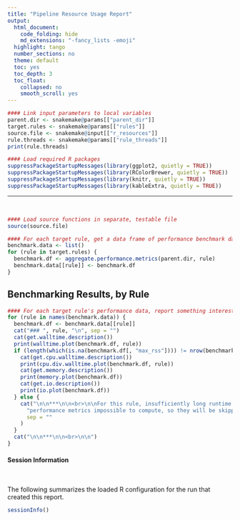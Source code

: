 ```yaml
---
title: "Pipeline Resource Usage Report"
output:
  html_document:
    code_folding: hide
    md_extensions: "-fancy_lists -emoji"
  highlight: tango
  number_sections: no
  theme: default
  toc: yes
  toc_depth: 3
  toc_float:
    collapsed: no
    smooth_scroll: yes
---
```


```r
#### Link input parameters to local variables
parent.dir <- snakemake@params[["parent_dir"]]
target.rules <- snakemake@params[["rules"]]
source.file <- snakemake@input[["r_resources"]]
rule.threads <- snakemake@params[["rule_threads"]]
print(rule.threads)
```

```r
#### Load required R packages
suppressPackageStartupMessages(library(ggplot2, quietly = TRUE))
suppressPackageStartupMessages(library(RColorBrewer, quietly = TRUE))
suppressPackageStartupMessages(library(knitr, quietly = TRUE))
suppressPackageStartupMessages(library(kableExtra, quietly = TRUE))
```

***
<br>

```r
#### Load source functions in separate, testable file
source(source.file)
```

```r
#### For each target rule, get a data frame of performance benchmark data
benchmark.data <- list()
for (rule in target.rules) {
  benchmark.df <- aggregate.performance.metrics(parent.dir, rule)
  benchmark.data[[rule]] <- benchmark.df
}
```

## Benchmarking Results, by Rule


```r
#### For each target rule's performance data, report something interesting?
for (rule in names(benchmark.data)) {
  benchmark.df <- benchmark.data[[rule]]
  cat("### ", rule, "\n", sep = "")
  cat(get.walltime.description())
  print(walltime.plot(benchmark.df, rule))
  if (length(which(is.na(benchmark.df[, "max_rss"]))) != nrow(benchmark.df)) {
    cat(get.cpu.walltime.description())
    print(cpu.div.walltime.plot(benchmark.df, rule))
    cat(get.memory.description())
    print(memory.plot(benchmark.df))
    cat(get.io.description())
    print(io.plot(benchmark.df))
  } else {
    cat("\n\n***\n\n<br>\n\nFor this rule, insufficiently long runtime renders the remaining ",
      "performance metrics impossible to compute, so they will be skipped.",
      sep = ""
    )
  }
  cat("\n\n***\n\n<br>\n\n")
}
```


#### Session Information

<br>

The following summarizes the loaded R configuration for the run that created this report.

```r
sessionInfo()
```
